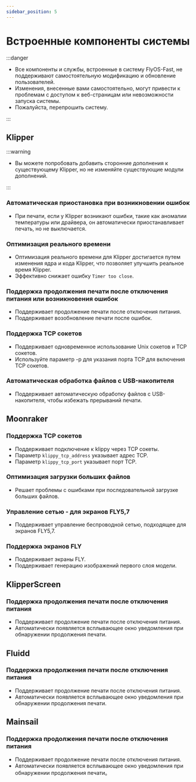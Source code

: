 ```yaml
---
sidebar_position: 5
---
```


# Встроенные компоненты системы

:::danger

- Все компоненты и службы, встроенные в систему FlyOS-Fast, не поддерживают самостоятельную модификацию и обновление пользователей.
- Изменения, внесенные вами самостоятельно, могут привести к проблемам с доступом к веб-страницам или невозможности запуска системы.
- Пожалуйста, перепрошить систему.

:::

## Klipper

:::warning

- Вы можете попробовать добавить сторонние дополнения к существующему Klipper, но не изменяйте существующие модули дополнений.

:::

### Автоматическая приостановка при возникновении ошибок

- При печати, если у Klipper возникают ошибки, такие как аномалии температуры или драйвера, он автоматически приостанавливает печать, но не выключается.

### Оптимизация реального времени

- Оптимизация реального времени для Klipper достигается путем изменения ядра и кода Klipper, что позволяет улучшить реальное время Klipper.
- Эффективно снижает ошибку `Timer too close`.

### Поддержка продолжения печати после отключения питания или возникновения ошибок

- Поддерживает продолжение печати после отключения питания.
- Поддерживает возобновление печати после ошибок.

### Поддержка TCP сокетов

- Поддерживает одновременное использование Unix сокетов и TCP сокетов.
- Используйте параметр -p для указания порта TCP для включения TCP сокетов.

### Автоматическая обработка файлов с USB-накопителя

- Поддерживает автоматическую обработку файлов с USB-накопителя, чтобы избежать прерываний печати.

## Moonraker

### Поддержка TCP сокетов

- Поддерживает подключение к klippy через TCP сокеты.
- Параметр `klippy_tcp_address` указывает адрес TCP.
- Параметр `klippy_tcp_port` указывает порт TCP.

### Оптимизация загрузки больших файлов

- Решает проблемы с ошибками при последовательной загрузке больших файлов.

### Управление сетью - для экранов FLY5,7

- Поддерживает управление беспроводной сетью, подходящее для экранов FLY5,7.

### Поддержка экранов FLY

- Поддерживает экраны FLY.
- Поддерживает генерацию изображений первого слоя модели.

## KlipperScreen

### Поддержка продолжения печати после отключения питания

- Поддерживает продолжение печати после отключения питания.
- Автоматически появляется всплывающее окно уведомления при обнаружении продолжения печати.

## Fluidd

### Поддержка продолжения печати после отключения питания

- Поддерживает продолжение печати после отключения питания.
- Автоматически появляется всплывающее окно уведомления при обнаружении продолжения печати.

## Mainsail

### Поддержка продолжения печати после отключения питания

- Поддерживает продолжение печати после отключения питания.
- Автоматически появляется всплывающее окно уведомления при обнаружении продолжения печати。
